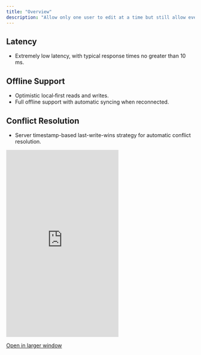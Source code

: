```yaml
---
title: "Overview"
description: "Allow only one user to edit at a time but still allow everyone to see the changes as they happen."
---
```


## Latency
- Extremely low latency, with typical response times no greater than 10 ms.

## Offline Support
- Optimistic local‑first reads and writes.
- Full offline support with automatic syncing when reconnected.

## Conflict Resolution
- Server timestamp-based last-write-wins strategy for automatic conflict resolution.


 <Frame>
  <iframe
    src="https://landing-page-demo-velt.vercel.app/?feature=single-editor-mode&layout=horizontal"
    scrolling="no"
    frameBorder="0"
    className="w-full"
    height="500px"
  ></iframe>
  </Frame>

[Open in larger window](https://landing-page-demo-velt.vercel.app/?feature=single-editor-mode&layout=horizontal)